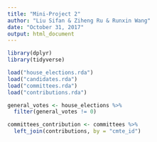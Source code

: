 ```yaml
---
title: "Mini-Project 2"
author: "Liu Sifan & Ziheng Ru & Runxin Wang"
date: "October 31, 2017"
output: html_document
---
```



```r
library(dplyr)
library(tidyverse)

```


```r
load("house_elections.rda")
load("candidates.rda")
load("committees.rda")
load("contributions.rda")
```

```r
general_votes <- house_elections %>%
  filter(general_votes != 0) 
```

```r
committees_contribution <- committees %>%
  left_join(contributions, by = "cmte_id")
```

